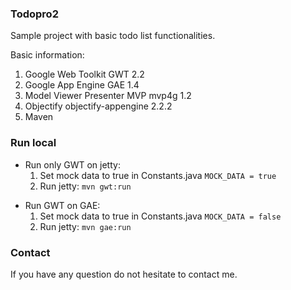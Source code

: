 === Todopro2 ===
Sample project with basic todo list functionalities.

Basic information:
# Google Web Toolkit GWT 2.2
# Google App Engine GAE 1.4
# Model Viewer Presenter MVP mvp4g 1.2
# Objectify objectify-appengine 2.2.2
# Maven

=== Run local ===

*Run only GWT on jetty:
*#Set mock data to true in Constants.java <code>MOCK_DATA = true</code>
*#Run jetty: <code>mvn gwt:run</code>

*Run GWT on GAE:
*#Set mock data to true in Constants.java <code>MOCK_DATA = false</code>
*#Run jetty: <code>mvn gae:run</code>

=== Contact ===
If you have any question do not hesitate to contact me.
